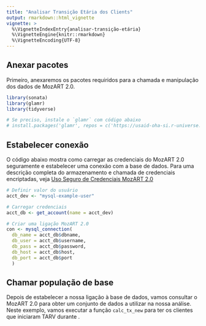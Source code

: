 ```yaml
---
title: "Analisar Transição Etária dos Clients"
output: rmarkdown::html_vignette
vignette: >
  %\VignetteIndexEntry{analisar-transição-etária}
  %\VignetteEngine{knitr::rmarkdown}
  %\VignetteEncoding{UTF-8}
---
```

## Anexar pacotes
Primeiro, anexaremos os pacotes requiridos para a chamada e manipulação dos dados de MozART 2.0.

```r
library(sonata)
library(glamr)
library(tidyverse)

# Se preciso, instale o `glamr` com código abaixo
# install.packages('glamr', repos = c('https://usaid-oha-si.r-universe.dev', 'https://cloud.r-project.org'))

```
## Estabelecer conexão
O código abaixo mostra como carregar as credenciais do MozART 2.0 seguramente e estabelecer uma conexão com a base de dados. Para uma descrição completa do armazenamento e chamada de credenciais encriptadas, veja [Uso Seguro de Credenciais MozART 2.0](https://usaid-mozambique.github.io/sonata/articles/definir-credenciais.html)

```r
# Definir valor do usuário
acct_dev <- "mysql-example-user"

# Carregar credenciais
acct_db <- get_account(name = acct_dev)

# Criar uma ligação MozART 2.0
con <- mysql_connection(
  db_name = acct_db$dbname, 
  db_user = acct_db$username,
  db_pass = acct_db$password, 
  db_host = acct_db$host, 
  db_port = acct_db$port
  )
```

## Chamar população de base
Depois de estabelecer a nossa ligação à base de dados, vamos consultar o MozART 2.0 para obter um conjunto de dados a utilizar na nossa análise.  Neste exemplo, vamos executar a função `calc_tx_new` para ter os clientes que iniciaram TARV durante .

